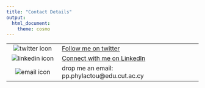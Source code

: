 ```yaml
---
title: "Contact Details"
output:
  html_document:
    theme: cosmo
---
```

|        |                    |
|:------:|:--------------------|
|![twitter icon](/files/twitterLogo.png)|[Follow me on twitter](https://twitter.com/phivph)|
|![linkedin icon](/files/linkedInLogo.png)| [Connect with me on LinkedIn](https://www.linkedin.com/in/phivos-phylactou-137113176/)|
|![email icon](/files/emailLogo.png)|drop me an email: pp.phylactou@edu.cut.ac.cy||

